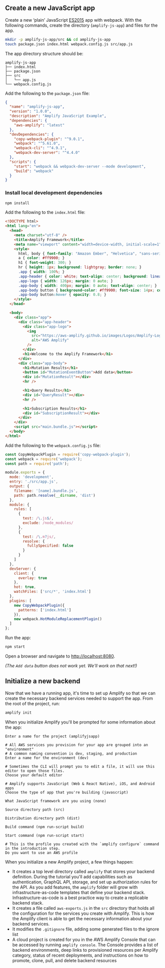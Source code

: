 ## Create a new JavaScript app

Create a new ‘plain’ JavaScript <a href="https://babeljs.io/docs/en/learn/" target="_blank">ES2015</a> app with webpack. With the following commands, create the directory (`amplify-js-app`) and files for the app.

```bash
mkdir -p amplify-js-app/src && cd amplify-js-app
touch package.json index.html webpack.config.js src/app.js
```

The app directory structure should be:

```console
amplify-js-app
├── index.html
├── package.json
├── src
│   └── app.js
└── webpack.config.js
```

Add the following to the `package.json` file:

```json
{
  "name": "amplify-js-app",
  "version": "1.0.0",
  "description": "Amplify JavaScript Example",
  "dependencies": {
    "aws-amplify": "latest"
  },
  "devDependencies": {
    "copy-webpack-plugin": "^9.0.1",
    "webpack": "^5.61.0",
    "webpack-cli": "^4.9.1",
    "webpack-dev-server": "^4.4.0"
  },
  "scripts": {
    "start": "webpack && webpack-dev-server --mode development",
    "build": "webpack"
  }
}
```

### Install local development dependencies

```bash
npm install
```

Add the following to the `index.html` file:

```html
<!DOCTYPE html>
<html lang="en">
  <head>
    <meta charset="utf-8" />
    <title>Amplify Framework</title>
    <meta name="viewport" content="width=device-width, initial-scale=1" />
    <style>
      html, body { font-family: "Amazon Ember", "Helvetica", "sans-serif"; margin: 0; }
      a { color: #ff9900; }
      h1 { font-weight: 300; }
      hr { height: 1px; background: lightgray; border: none; }
      .app { width: 100%; }
      .app-header { color: white; text-align: center; background: linear-gradient(30deg, #f90 55%, #ffc300); width: 100%; margin: 0 0 1em 0; padding: 3em 0 3em 0; box-shadow: 1px 2px 4px rgba(0, 0, 0, 0.3); }
      .app-logo { width: 126px; margin: 0 auto; }
      .app-body { width: 400px; margin: 0 auto; text-align: center; }
      .app-body button { background-color: #ff9900; font-size: 14px; color: white; text-transform: uppercase; padding: 1em; border: none; }
      .app-body button:hover { opacity: 0.8; }
    </style>
  </head>

  <body>
    <div class="app">
      <div class="app-header">
        <div class="app-logo">
          <img
            src="https://aws-amplify.github.io/images/Logos/Amplify-Logo-White.svg"
            alt="AWS Amplify"
          />
        </div>
        <h1>Welcome to the Amplify Framework</h1>
      </div>
      <div class="app-body">
        <h1>Mutation Results</h1>
        <button id="MutationEventButton">Add data</button>
        <div id="MutationResult"></div>
        <hr />

        <h1>Query Results</h1>
        <div id="QueryResult"></div>
        <hr />

        <h1>Subscription Results</h1>
        <div id="SubscriptionResult"></div>
      </div>
    </div>
    <script src="main.bundle.js"></script>
  </body>
</html>
```

Add the following to the `webpack.config.js` file:

```js
const CopyWebpackPlugin = require('copy-webpack-plugin');
const webpack = require('webpack');
const path = require('path');

module.exports = {
  mode: 'development',
  entry: './src/app.js',
  output: {
    filename: '[name].bundle.js',
    path: path.resolve(__dirname, 'dist')
  },
  module: {
    rules: [
      {
        test: /\.js$/,
        exclude: /node_modules/
      },
      {
        test: /\.m?js/,
        resolve: {
          fullySpecified: false
        }
      }
    ]
  },
  devServer: {
    client: {
      overlay: true
    },
    hot: true,
    watchFiles: ['src/*', 'index.html']
  },
  plugins: [
    new CopyWebpackPlugin({
      patterns: ['index.html']
    }),
    new webpack.HotModuleReplacementPlugin()
  ]
};
```

Run the app:

```bash
npm start
```

Open a browser and navigate to <http://localhost:8080>.

_(The `Add data` button does not work yet. We'll work on that next!)_

## Initialize a new backend

Now that we have a running app, it's time to set up Amplify so that we can create the necessary backend services needed to support the app. From the root of the project, run:

```bash
amplify init
```

When you initialize Amplify you'll be prompted for some information about the app:

```console
Enter a name for the project (amplifyjsapp)

# All AWS services you provision for your app are grouped into an "environment"
# A common naming convention is dev, staging, and production
Enter a name for the environment (dev)

# Sometimes the CLI will prompt you to edit a file, it will use this editor to open those files.
Choose your default editor

# Amplify supports JavaScript (Web & React Native), iOS, and Android apps
Choose the type of app that you're building (javascript)

What JavaScript framework are you using (none)

Source directory path (src)

Distribution directory path (dist)

Build command (npm run-script build)

Start command (npm run-script start)

# This is the profile you created with the `amplify configure` command in the introduction step.
Do you want to use an AWS profile
```

When you initialize a new Amplify project, a few things happen:

- It creates a top level directory called `amplify` that stores your backend definition. During the tutorial you'll add capabilities such as authentication, GraphQL API, storage, and set up authorization rules for the API. As you add features, the `amplify` folder will grow with infrastructure-as-code templates that define your backend stack. Infrastructure-as-code is a best practice way to create a replicable backend stack.
- It creates a file called `aws-exports.js` in the `src` directory that holds all the configuration for the services you create with Amplify. This is how the Amplify client is able to get the necessary information about your backend services.
- It modifies the `.gitignore` file, adding some generated files to the ignore list
- A cloud project is created for you in the AWS Amplify Console that can be accessed by running `amplify console`. The Console provides a list of backend environments, deep links to provisioned resources per Amplify category, status of recent deployments, and instructions on how to promote, clone, pull, and delete backend resources
